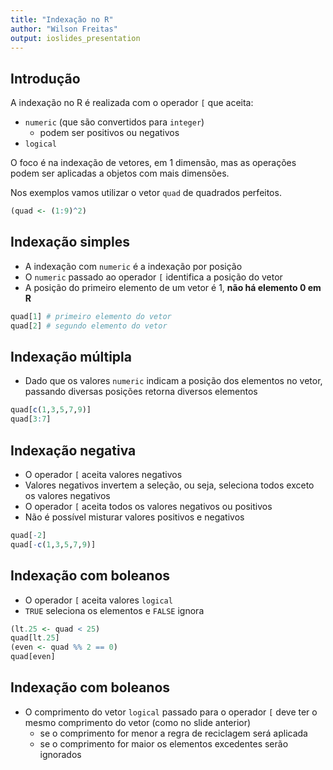 ```yaml
---
title: "Indexação no R"
author: "Wilson Freitas"
output: ioslides_presentation
---
```


## Introdução

A indexação no R é realizada com o operador `[` que aceita:

- `numeric` (que são convertidos para `integer`)
    - podem ser positivos ou negativos
- `logical`

O foco é na indexação de vetores, em 1 dimensão, mas as operações podem ser aplicadas a objetos com mais dimensões.

Nos exemplos vamos utilizar o vetor `quad` de quadrados perfeitos.

```r
(quad <- (1:9)^2)
```


## Indexação simples

- A indexação com `numeric` é a indexação por posição
- O `numeric` passado ao operador `[` identifica a posição do vetor
- A posição do primeiro elemento de um vetor é 1, <span class="red">**não há elemento 0 em R**</span>

```r
quad[1] # primeiro elemento do vetor
quad[2] # segundo elemento do vetor
```


## Indexação múltipla

- Dado que os valores `numeric` indicam a posição dos elementos no vetor, passando diversas posições retorna diversos elementos

```r
quad[c(1,3,5,7,9)]
quad[3:7]
```

## Indexação negativa

- O operador `[` aceita valores negativos
- Valores negativos invertem a seleção, ou seja, seleciona todos exceto os valores negativos
- O operador `[` aceita todos os valores negativos ou positivos
- Não é possível misturar valores positivos e negativos

```r
quad[-2]
quad[-c(1,3,5,7,9)]
```


## Indexação com boleanos {.smaller}

- O operador `[` aceita valores `logical`
- `TRUE` seleciona os elementos e `FALSE` ignora

```r
(lt.25 <- quad < 25)
quad[lt.25]
(even <- quad %% 2 == 0)
quad[even]
```


## Indexação com boleanos

- O comprimento do vetor `logical` passado para o operador `[` deve ter o mesmo comprimento do vetor (como no slide anterior)
    - se o comprimento for menor a regra de reciclagem será aplicada
    - se o comprimento for maior os elementos excedentes serão ignorados

